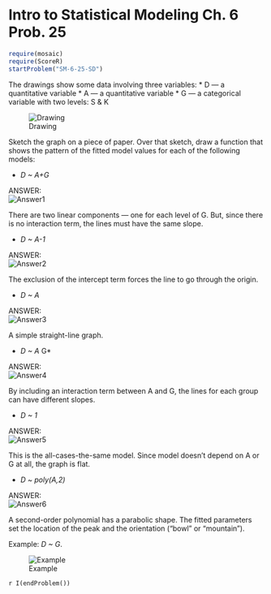 Intro to Statistical Modeling Ch. 6 Prob. 25
========================================================
```r
require(mosaic)
require(ScoreR)
startProblem("SM-6-25-SD")
```

The drawings show some data involving three variables: 
* D --- a quantitative variable
* A --- a quantitative variable
* G --- a categorical variable with two levels: S & K

![Drawing](s2007-9-fig.png)


Sketch the graph on a piece of paper.  Over that sketch, draw a function
that shows the pattern of
the fitted model values for each of the following models:

* *D ~ A+G*

<aside>
ANSWER:     
![Answer1](s2007-9-fig-ans1.png)

There are two linear components --- one for each level of G.  But, since there is no interaction term, the lines must have the same slope. 
</aside>

* *D ~ A-1*

<aside>
ANSWER:     
![Answer2](s2007-9-fig-ans3.png)

The exclusion of the intercept term forces the line to go through the origin.
</aside>

* *D ~ A*

<aside>
ANSWER:     
![Answer3](s2007-9-fig-ans5.png)

A simple straight-line graph.
</aside>

* *D ~ A * G*

<aside>
ANSWER:      
![Answer4](s2007-9-fig-ans2.png)

By including an interaction term between A and G, the lines for each group can have different slopes.
</aside>

* *D ~ 1*

<aside>
ANSWER:     
![Answer5](s2007-9-fig-ans4.png)

This is the all-cases-the-same model.  Since model doesn't depend on A or G at all, the graph is flat.
</aside>

* *D ~ poly(A,2)*

<aside>
ANSWER:     
![Answer6](s2007-9-fig-ans6.png)

A second-order polynomial has a parabolic shape.  The fitted parameters set the location of the peak and the orientation ("bowl" or "mountain").
</aside>


Example: *D ~ G*.

![Example](s2007-9-fig-2.png)

`r I(endProblem())`

